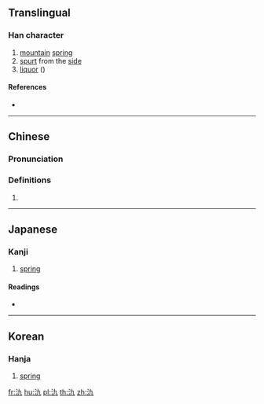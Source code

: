 ==Translingual==

===Han character===
{{Han char|rn=85|rad=水|as=02|sn=5|four=34117|canj=EKN,XEKN|ids=⿰氵九}}

# [[mountain]] [[spring]]
# [[spurt]] from the [[side]]
# [[liquor]] ({{Hani-second-round simplification of|酒}})

====References====
* {{Han ref|kx=0604.010|dkj=17102|dj=0997.100|hdz=31549.030|uh=6C3F|ud=27711|bh=C9A3|bd=51619}}

----

==Chinese==
{{zh-forms}}

===Pronunciation===
{{zh-pron
|m=guǐ
|c=gwai1,gwai2
|mc=y
|oc=y
|ma=
|cat=n,v
}}

===Definitions===
{{zh-hanzi}}

# {{rfdef|lang=zh}}

----

==Japanese==

===Kanji===
{{ja-kanji|grade=|rs=水02}}

# [[spring]]

====Readings====
* {{ja-readings|on=[[き]] (ki), [[きゅう]] (kyū), [[ぐ]] (gu)|kun=[[おずみ]] (ozumi), [[わきみず]] (wakimizu)}}

----

==Korean==

===Hanja===
{{ko-hanja|hangeul=궤|eumhun=|rv=gwe|mr=kwe|y=kwey}}

# [[spring]]

[[fr:氿]]
[[hu:氿]]
[[pl:氿]]
[[th:氿]]
[[zh:氿]]